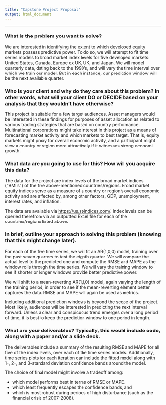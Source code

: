 ---
title: "Capstone Project Proposal"
output: html_document
---

***

### What is the problem you want to solve?

We are interested in identifying the extent to which developed equity markets possess predictive power.  To do so, we will attempt to fit time series models to broad market index levels for five developed markets: United States, Canada, Europe ex UK, UK, and Japan.  We will model quarterly data, dating back to the 1990's, and will vary the time interval over which we train our model.  But in each instance, our prediction window will be the next available quarter.

### Who is your client and why do they care about this problem? In other words, what will your client DO or DECIDE based on your analysis that they wouldn't have otherwise?

This project is suitable for a few target audiences.  Asset managers would be interested in these findings for purposes of asset allocation as related to various trading strategies that are based on country performance.  Multinational corporations might take interest in this project as a means of forecasting market activity and which markets to best target.  That is, equity markets might proxy for overall economic activity, and a participant might view a country or region more attractively if it witnesses strong economi growth.

### What data are you going to use for this? How will you acquire this data?

The data for the project are index levels of the broad market indices ("BMI's") of the five above-mentioned countries/regions.  Broad market equity indices serve as a measure of a country or region's overall economic activity and are affected by, among other factors, GDP, unemployment, interest rates, and inflation.

The data are available via <https://us.spindices.com/>.  Index levels can be queried therefrom via an outputted Excel file for each of the countries/regions listed above.

### In brief, outline your approach to solving this problem (knowing that this might change later).

For each of the five time series, we will fit an AR(1,0,0) model, training over the past seven quarters to test the eighth quarter.  We will compare the actual level to the predicted one and compute the RMSE and MAPE as the window rolls through the time series.  We will vary the training window to see if shorter or longer windows provide better predictive power.

We will shift to a mean-reverting AR(1,1,0) model, again varying the length of the training period, in order to see if the mean-reverting element better captures the data.  RMSE and MAPE will again be used as metrics.

Including additional prediction windows is beyond the scope of the project.  Most likely, audiences will be interested in predicting the next interval forward.  Unless a clear and conspicuous trend emerges over a long period of time, it is best to keep the prediction window to one period in length.

### What are your deliverables? Typically, this would include code, along with a paper and/or a slide deck.

The deliverables include a summary of the resulting RMSE and MAPE for all five of the index levels, over each of the time series models.  Additionally, time series plots for each iteration can include the fitted model along with 1-, 2-, and 3-standard deviation confidence bands around the model.

The choice of final model might involve a tradeoff among:

* which model performs best in terms of RMSE or MAPE,
* which least frequently escapes the confidence bands, and
* which is most robust during periods of high disturbance (such as the financial crisis of 2007-2008).
